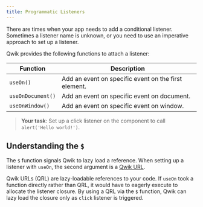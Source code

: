 ```yaml
---
title: Programmatic Listeners
---
```


There are times when your app needs to add a conditional listener. Sometimes a listener name is unknown, or you need to use an imperative approach to set up a listener.

Qwik provides the following functions to attach a listener:

| Function | Description |
|--|--|
| `useOn()` | Add an event on specific event on the first element. |
| `useOnDocument()` | Add an event on specific event on document. |
| `useOnWindow()` | Add an event on specific event on window. |

> **Your task**: Set up a click listener on the component to call `alert('Hello world!')`.

## Understanding the `$`

The `$` function signals Qwik to lazy load a reference. When setting up a listener with `useOn`, the second argument is a [Qwik URL](https://qwik.builder.io/docs/advanced/qrl).

Qwik URLs (QRL) are lazy-loadable references to your code. If `useOn` took a function directly rather than QRL, it would have to eagerly execute to allocate the listener closure. By using a QRL via the `$` function, Qwik can lazy load the closure only as `click` listener is triggered.
